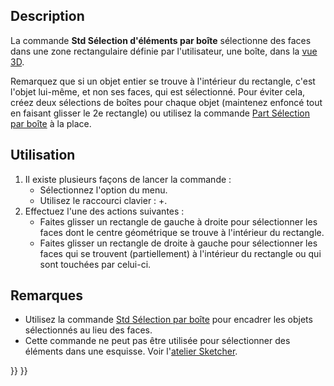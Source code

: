 <languages/>

{{Docnav/fr
|[[Std_BoxSelection/fr|Sélection par boîte]]
|[[Std_SelectAll/fr|Tout sélectionner]]
|[[Std_Edit_Menu/fr|Menu Édition]]
|IconL=Std_BoxSelection.svg
|IconR=Std_SelectAll.svg
|IconC=Freecad.svg
}}

{{GuiCommand/fr
|Name=Std BoxElementSelection
|Name/fr=Std Sélection d'éléments par boîte
|MenuLocation=Édition → Sélectionner des éléments par une boîte
|Workbenches=Tous
|Shortcut={{KEY|Maj}}+{{KEY|E}}
|SeeAlso=[[Part_BoxSelection/fr|Part Sélection par boîte]], [[Std_SelectAll/fr|Std Tout sélectionner]]
}}

==Description==

La commande '''Std Sélection d'éléments par boîte''' sélectionne des faces dans une zone rectangulaire définie par l'utilisateur, une boîte, dans la [[3D_view/fr|vue 3D]].

Remarquez que si un objet entier se trouve à l'intérieur du rectangle, c'est l'objet lui-même, et non ses faces, qui est sélectionné. Pour éviter cela, créez deux sélections de boîtes pour chaque objet (maintenez {{KEY|Ctrl}} enfoncé tout en faisant glisser le 2e rectangle) ou utilisez la commande [[Part_BoxSelection/fr|Part Sélection par boîte]] à la place.

<span id="Usage"></span>
==Utilisation==

# Il existe plusieurs façons de lancer la commande :
#* Sélectionnez l'option {{MenuCommand|Édition → [[Image:Std_BoxElementSelection.svg|16px]] Sélectionner des éléments par une boîte}} du menu.
#* Utilisez le raccourci clavier : {{KEY|Maj}}+{{KEY|E}}.
# Effectuez l'une des actions suivantes :
#* Faites glisser un rectangle de gauche à droite pour sélectionner les faces dont le centre géométrique se trouve à l'intérieur du rectangle.
#* Faites glisser un rectangle de droite à gauche pour sélectionner les faces qui se trouvent (partiellement) à l'intérieur du rectangle ou qui sont touchées par celui-ci.

<span id="Notes"></span>
==Remarques==

* Utilisez la commande [[Std_BoxSelection/fr|Std Sélection par boîte]] pour encadrer les objets sélectionnés au lieu des faces.
* Cette commande ne peut pas être utilisée pour sélectionner des éléments dans une esquisse. Voir l'[[Sketcher_Workbench/fr#Méthodes_de_sélection|atelier Sketcher]].


{{Docnav/fr
|[[Std_BoxSelection/fr|Sélection par boîte]]
|[[Std_SelectAll/fr|Tout sélectionner]]
|[[Std_Edit_Menu/fr|Menu Édition]]
|IconL=Std_BoxSelection.svg
|IconR=Std_SelectAll.svg
|IconC=Freecad.svg
}}

{{Std_Base_navi{{#translation:}}}}
{{Userdocnavi{{#translation:}}}}